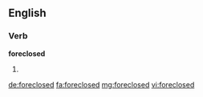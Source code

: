 ==English==

===Verb===
'''foreclosed'''

# {{en-past of|foreclose}}

[[de:foreclosed]]
[[fa:foreclosed]]
[[mg:foreclosed]]
[[vi:foreclosed]]